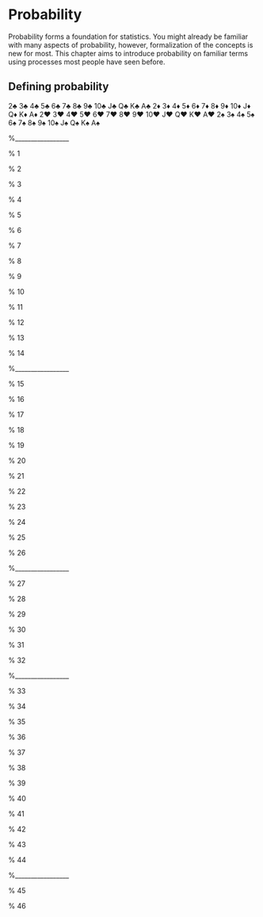 # Probability

Probability forms a foundation for statistics. You might already be familiar with many aspects of probability, however, formalization of the concepts is new for most. This chapter aims to introduce probability on familiar terms using processes most people have seen before.

## Defining probability



2♣ 3♣ 4♣ 5♣ 6♣ 7♣ 8♣ 9♣ 10♣ J♣ Q♣ K♣ A♣
2♦ 3♦ 4♦ 5♦ 6♦ 7♦ 8♦ 9♦ 10♦ J♦ Q♦ K♦ A♦
2♥ 3♥ 4♥ 5♥ 6♥ 7♥ 8♥ 9♥ 10♥ J♥ Q♥ K♥ A♥
2♠ 3♠ 4♠ 5♠ 6♠ 7♠ 8♠ 9♠ 10♠ J♠ Q♠ K♠ A♠


\section{Exercises}

%_________________
\subsection{Defining probability}

% 1

\eoce{\qt{True or false} Determine if the statements below are true or false, and explain your reasoning.
\begin{parts}
\item If a fair coin is tossed many times and the last eight tosses are all heads, then the chance that the next toss will be heads is somewhat less than 50\%.
\item Drawing a face card (jack, queen, or king) and drawing a red card from a full deck of playing cards are mutually exclusive events.
\item Drawing a face card and drawing an ace from a full deck of playing cards are mutually exclusive events.
\end{parts}
}{}

% 2

\eoce{\qt{Roulette wheel\label{roulette_wheel}} The game of roulette involves spinning a wheel with 38 slots: 18 red, 18 black, and 2 green. A ball is spun onto the wheel and will eventually land in a slot, where each slot has an equal chance of capturing the ball. \footfullcite{rouletteWheelPic}

\noindent\begin{minipage}[c]{0.725\textwidth}
\begin{parts}
\item You watch a roulette wheel spin 3 consecutive times and the ball lands on a red slot each time. What is the probability that the ball will land on a red slot on the next spin?
\item You watch a roulette wheel spin 300 consecutive times and the ball lands on a red slot each time. What is the probability that the ball will land on a red slot on the next spin?
\item Are you equally confident of your answers to parts~(a) and~(b)? Why or why not?
\end{parts}
\end{minipage}
\begin{minipage}[c]{0.025\textwidth}
\end{minipage}
\begin{minipage}[c]{0.25\textwidth}
\hfill\includegraphics[width = 0.94\textwidth]{02/figures/eoce/images/roulette_wheel}
\end{minipage}
}{}


% 3

\eoce{\qt{Four games, one winner} Below are four versions of the same game. Your archnemisis gets to pick the version of the game, and then you get to choose how many times to flip a coin: 10 times or 100 times. Identify how many coin flips you should choose for each version of the game. Explain your reasoning.
\begin{parts}
\item If the proportion of heads is larger than 0.60, you win \$1.
\item If the proportion of heads is larger than 0.40, you win \$1.
\item If the proportion of heads is between 0.40 and 0.60, you win \$1.
\item If the proportion of heads is smaller than 0.30, you win \$1.
\end{parts}
}{}

% 4

\eoce{\qt{Backgammon} Backgammon is a board game for two players in which the playing pieces are moved according to the roll of two dice. Players win by removing all of their pieces from the board, so it is usually good to roll high numbers. You are playing backgammon with a friend and you roll two 6s in your first roll and two 6s in your second roll. Your friend rolls two 3s in his first roll and again in his second row. Your friend claims that you are cheating, because rolling double 6s twice in a row is very unlikely. Using probability, show that your rolls were just as likely as his.
}{}

% 5

\eoce{\qt{Coin flips} If you flip a fair coin 10 times, what is the probability of \vspace{-3mm}
\begin{multicols}{3}
\begin{parts}
\item getting all tails? 
\item getting all heads? 
\item getting at least one tails? 
\end{parts}
\end{multicols}
}{}

% 6

\eoce{\qt{Dice rolls} If you roll a pair of fair dice, what is the probability of \textB{\vspace{-3mm}}
\begin{multicols}{3}
\begin{parts}
\item getting a sum of 1?
\item getting a sum of 5?
\item getting a sum of 12?
\end{parts}
\end{multicols} 
}{}

% 7
\textB{\pagebreak}

\eoce{\qt{Swing voters\label{indepSwing}} A 2012 Pew Research survey asked 2,373 randomly sampled registered voters their political affiliation (Republican, Democrat, or Independent) and whether or not they identify as swing voters. 35\% of respondents identified as Independent, 23\% identified as swing voters, and 11\% identified as both.\footfullcite{indepSwing}
\begin{parts}
\item Are being Independent and being a swing voter disjoint, i.e. mutually exclusive?
\item Draw a Venn diagram summarizing the variables and their associated probabilities.
\item What percent of voters are Independent but not swing voters?
\item What percent of voters are Independent or swing voters?
\item What percent of voters are neither Independent nor swing voters?
\item Is the event that someone is a swing voter independent of the event that someone is a political Independent?
\end{parts}
}{}

% 8

\eoce{\qt{Poverty and language\label{poorLang}} The American Community Survey is an ongoing survey that provides data every year to give communities the current information they need to plan investments and services. The 2010 American Community Survey estimates that 14.6\% of Americans live below the poverty line, 20.7\% speak a language other that English at home, and 4.2\% fall into both categories. \footfullcite{poorLang}
\begin{parts}
\item Are living below the poverty line and speaking a language other than English at home disjoint?
\item Draw a Venn diagram summarizing the variables and their associated probabilities.
\item What percent of Americans live below the poverty line and only speak English at home?
\item What percent of Americans live below the poverty line or speak a language other than English at home?
\item What percent of Americans live above the poverty line and only speak English at home? 
\item Is the event that someone lives below the poverty line independent of the event that the person speaks a language other than English at home?
\end{parts}
}{}

% 9

\eoce{\qt{Disjoint vs. independent} In parts~(a) and~(b), identify whether the events are disjoint, independent, or neither (events cannot be both disjoint and independent).
\begin{parts}
\item You and a randomly selected student from your class both earn A's in this course. 
\item You and your class study partner both earn A's in this course.
\item If two events can occur at the same time, must they be dependent?
\end{parts}
}{}

% 10

\eoce{\qt{Guessing on an exam} In a multiple choice exam, there are 5 questions and 4 choices for each question (a, b, c, d). Nancy has not studied for the exam at all and decides to randomly guess the answers. What is the probability that:
\begin{parts}
\item the first question she gets right is the $5^{th}$ question?
\item she gets all of the questions right?
\item she gets at least one question right?
\end{parts}
}{}

% 11
\textB{\pagebreak}

\eoce{\qt{Educational attainment of couples} The table below shows the distribution of education level attained by US residents by gender based on data collected during the 2010 American Community Survey.\footfullcite{eduSex}
\begin{center}
\begin{tabular}{l p{7cm} c c }
&						& \multicolumn{2}{c}{\textit{Gender}} \\
\cline{3-4}
&												& Male	& Female \\
\cline{2-4}
& Less than 9th grade								&0.07	&0.13	 \\
& 9th to 12th grade, no diploma						&0.10	&0.09	 \\
\textit{Highest} & High school graduate, GED, or alternative	&0.30	&0.20	 \\
\textit{education} & Some college, no degree				&0.22	&0.24	 \\ 
\textit{attained} & Associate's degree					&0.06	&0.08	 \\
& Bachelor's degree									&0.16	&0.17	 \\
& Graduate or professional degree						&0.09	&0.09	 \\
\cline{2-4}
& Total											& 1.00	& 1.00
\end{tabular}
\end{center}
\begin{parts}
\item What is the probability that a randomly chosen man has at least a Bachelor's degree?
\item What is the probability that a randomly chosen woman has at least a Bachelor's degree?
\item What is the probability that a man and a woman getting married both have at least a Bachelor's degree? Note any assumptions you must make to answer this question.
\item If you made an assumption in part~(c), do you think it was reasonable? If you didn't make an assumption, double check your earlier answer and then return to this part.
\end{parts}
}{}

% 12

\eoce{\qt{School absences\label{elementarySchoolSick}} Data collected at elementary schools in DeKalb County, GA suggest that each year roughly 25\% of students miss exactly one day of school, 15\% miss 2 days, and 28\% miss 3 or more days due to sickness. \footfullcite{Mizan:2011}
\begin{parts}
\item What is the probability that a student chosen at random doesn't miss any days of school due to sickness this year?
\item What is the probability that a student chosen at random misses no more than one day?
\item What is the probability that a student chosen at random misses at least one day?
\item If a parent has two kids at a DeKalb County elementary school, what is the probability that neither kid will miss any school? Note any assumption you must make to answer this question.
\item If a parent has two kids at a DeKalb County elementary school, what is the probability that that both kids will miss some school, i.e. at least one day? Note any assumption you make.
\item If you made an assumption in part~(d) or~(e), do you think it was reasonable? If you didn't make any assumptions, double check your earlier answers.
\end{parts}
}{}

% 13

\eoce{\qt{Grade distributions} Each row in the table below is a proposed grade distribution for a class. Identify each as a valid or invalid probability distribution, and explain your reasoning.
\begin{center}
\begin{tabular}{l  ccccc} 
	& \multicolumn{5}{c}{\textit{Grades}} \\
\cline{2-6}
	& A		& B 		& C 		& D		& F  \\
\cline{2-6}
(a) 	& 0.3 	& 0.3 	& 0.3 	& 0.2 	& 0.1\\
(b) 	& 0	 	& 0	 	& 1		& 0		& 0 \\
(c) 	& 0.3 	& 0.3 	& 0.3		& 0		& 0 \\
(d) 	& 0.3 	& 0.5 	& 0.2		& 0.1		& -0.1 \\
(e) 	& 0.2 	& 0.4 	& 0.2		& 0.1		& 0.1 \\
(f) 	& 0	 	& -0.1 	& 1.1		& 0		& 0 \\
\end{tabular}
\end{center}
}{}

% 14
\textB{\pagebreak}

\eoce{\qt{Weight and health coverage, Part I\label{healthCovBMI}} The Behavioral Risk Factor Surveillance System (BRFSS) is an annual telephone survey designed to identify risk factors in the adult population and report emerging health trends. The following table summarizes two variables for the respondents: weight status using body mass index (BMI) and health coverage, which describes whether each respondent had health insurance. \footfullcite{data:BRFSS2010}

\begin{center}
\begin{tabular}{ll  ccc  c} 
			&	\multicolumn{1}{c}{}	& \multicolumn{3}{c}{\textit{Weight Status}} & \\ 
\cline{3-5}
			&		& Neither overweight 	& Overweight 	& Obese	&   \\
			&		& nor obese (BMI $<$ 25)&(25 $\le$ BMI $<$ 30) & (BMI $\ge$ 30) & Total \\
\cline{2-6}
\textit{Health}	&Yes 	& 134,801 	& 141,699 	& 107,301 		& 383,801\\
\textit{Coverage}&No 	& 15,098 		& 15,327 		& 14,412			& 44,837 \\
\cline{2-6}
			&Total	& 149,899		&157,026		& 121,713			& 428,638
\end{tabular}
\end{center}

\begin{parts}
\item If we draw one individual at random, what is the probability that the respondent is overweight and doesn't have health coverage?
\item If we draw one individual at random, what is the probability that the respondent is overweight or doesn't have health coverage?
\end{parts}
}{}


%_________________
\subsection{Conditional probability}

% 15

\eoce{\qt{Joint and conditional probabilities} P(A) = 0.3, P(B) = 0.7
\begin{parts}
\item Can you compute P(A and B) if you only know P(A) and P(B)?
\item Assuming that events A and B arise from independent random processes,
\begin{subparts}
\item what is P(A and B)?
\item what is P(A or B)?
\item what is P(A$|$B)?
\end{subparts}
\item If we are given that P(A and B) = 0.1, are the random variables giving rise to events A and B independent?
\item If we are given that P(A and B) = 0.1, what is P(A$|$B)?
\end{parts}
}{}

% 16

\eoce{\qt{PB \& J} Suppose 80\% of people like peanut butter, 89\% like jelly, and 78\% like both. Given that a randomly sampled person likes peanut butter, what's the probability that he also likes jelly?
}{}

% 17

\eoce{\qt{Global warming} A 2010 Pew Research poll asked 1,306 Americans ``From what you've read and heard, is there solid evidence that the average temperature on earth has been getting warmer over the past few decades, or not?". The table below shows the distribution of responses by party and ideology, where the counts have been replaced with relative frequencies.\footfullcite{globalWarming}
\begin{center}
\begin{tabular}{ll  ccc c} 
							&			& \multicolumn{3}{c}{\textit{Response}} \\
\cline{3-5}
							&			& Earth is 		& Not 		& Don't Know	&	\\
							&			& warming	& warming 	& Refuse		& Total\\
\cline{2-6}
				& Conservative Republican	& 0.11	 	& 0.20		& 0.02 		& 0.33 	\\
\textit{Party and}	& Mod/Lib Republican		& 0.06	 	& 0.06 	 	& 0.01		& 0.13 \\
\textit{Ideology}		& Mod/Cons Democrat		& 0.25	 	& 0.07 	 	& 0.02 		& 0.34 \\
				& Liberal Democrat			& 0.18	 	& 0.01 	 	& 0.01 		& 0.20\\
\cline{2-6}
							&Total		& 0.60		& 0.34		& 0.06		& 1.00
\end{tabular}
\end{center}
\begin{parts}
\item What is the probability that a randomly chosen respondent believes the earth is warming or is a liberal Democrat?
\item What is the probability that a randomly chosen respondent believes the earth is warming given that he is a liberal Democrat?
\item What is the probability that a randomly chosen respondent believes the earth is warming given that he is a conservative Republican?
\item Does it appear that whether or not a respondent believes the earth is warming is independent of their party and ideology? Explain your reasoning.
\item What is the probability that a randomly chosen respondent is a moderate/liberal Republican given that he does not believe that the earth is warming? 
\end{parts}
}{}

% 18

\eoce{\qt{Weight and health coverage, Part II} Exercise~\ref{healthCovBMI} introduced a contingency table summarizing the relationship between weight status, which is determined based on body mass index (BMI), and health coverage for a sample of 428,638 Americans. In the table below, the counts have been replaced by relative frequencies (probability estimates).

\begin{center}
\begin{tabular}{ll  ccc  c} 
			&	\multicolumn{1}{c}{}	& \multicolumn{3}{c}{\textit{Weight Status}} & \\ 
\cline{3-5}
			&		& Neither overweight 	& Overweight 	& Obese	&   \\
			&		& nor obese (BMI $<$ 25)&(25 $\le$ BMI $<$ 30) & (BMI $\ge$ 30) & Total \\
\cline{2-6}
\textit{Health}	&Yes 	& 0.3145	 	& 0.3306	 	& 0.2503	 		& 0.8954\\
\textit{Coverage}&No 	& 0.0352 		& 0.0358 		& 0.0336			& 0.1046 \\
\cline{2-6}
			&Total	& 0.3497		&0.3664		& 0.2839			& 1.0000
\end{tabular}
\end{center}

\begin{parts}
\item What is the probability that a randomly chosen individual is obese?
\item What is the probability that a randomly chosen individual is obese given that he has health coverage?
\item What is the probability that a randomly chosen individual is obese given that he doesn't have health coverage?
\item Do being overweight and having health coverage appear to be independent?
\end{parts}
}{}

% 19

\eoce{\qt{Burger preferences} A 2010 SurveyUSA poll asked 500 Los Angeles residents, ``What is the best hamburger place in Southern California? Five Guys Burgers? In-N-Out Burger? Fat Burger? Tommy's Hamburgers? Umami Burger? Or somewhere else?'' The distribution of responses by gender is shown below. \footfullcite{burgers}
\begin{center}
\begin{tabular}{l p{4cm} r r r }
&						& \multicolumn{2}{c}{\textit{Gender}} \\
\cline{3-4}
&								& Male	& Female 	& Total\\
\cline{2-5}
& Five Guys Burgers					&5		&6	 	& 11	\\
& In-N-Out Burger					&162	&181	& 343 \\
\textit{Best} & Fat Burger				&10		&12	 	& 22 \\
\textit{hamburger} & Tommy's Hamburgers	&27		&27	 	& 54	\\ 
\textit{place} & Umami Burger			&5		&1	 	& 6 \\
& Other							&26		&20	 	& 46 \\
& Not Sure						&13		&5	 	& 18 \\
\cline{2-5}
&Total							&248	&252	& 500
\end{tabular}
\end{center}
\begin{parts}
\item What is the probability that a randomly chosen male likes In-N-Out the best?
\item What is the probability that a randomly chosen female likes In-N-Out the best?
\item What is the probability that a man and a woman who are dating both like In-N-Out the best? Note any assumption you make and evaluate whether you think that assumption is reasonable.
\item What is the probability that a randomly chosen person likes Umami best or that person is female?
\end{parts}
}{}

% 20

\eoce{\qt{Assortative mating} Assortative mating is a nonrandom mating pattern where individuals with similar genotypes and/or phenotypes mate with one another more frequently than what would be expected under a random mating pattern. Researchers studying this topic collected data on eye colors of  204 Scandinavian men and their female partners. The table below summarizes the results. For simplicity, we only include heterosexual relationships in this exercise. \footfullcite{Laeng:2007}
\begin{center}
\begin{tabular}{ll  ccc c} 
							&			& \multicolumn{3}{c}{\textit{Partner (female)}} \\
\cline{3-5}
							&			& Blue 	& Brown	& Green 	& Total	\\
\cline{2-6}
							&Blue 		& 78	 	& 23		& 13		& 114 	\\
\multirow{2}{*}{\textit{Self (male)}}	&Brown		& 19	 	& 23 	 	& 12		& 54 \\
							&Green		& 11	 	& 9 	 	& 16		& 36 \\
\cline{2-6}	
							&Total		& 108	& 55		& 41		& 204
\end{tabular}
\end{center}
\begin{parts}
\item What is the probability that a randomly chosen male respondent or his partner has blue eyes?
\item What is the probability that a randomly chosen male respondent with blue eyes has a partner with blue eyes? 
\item What is the probability that a randomly chosen male respondent with brown eyes has a partner with blue eyes? What about the probability of a randomly chosen male respondent with green eyes having a partner with blue eyes?
\item Does it appear that the eye colors of male respondents and their partners are independent? Explain your reasoning.
\end{parts}
}{}

% 21

\eoce{\qt{Drawing box plots\label{constructingBoxPlots}} After an introductory statistics course, 80\% of students can successfully construct box plots. Of those who can construct box plots, 86\% passed, while only 65\% of those students who could not construct box plots passed.
\begin{parts}
\item Construct a tree diagram of this scenario.
\item Calculate the probability that a student is able to construct a box plot if it is known that he passed.
\end{parts}
}{}

% 22

\eoce{\qt{Predisposition for thrombosis} A genetic test is used to determine if people have a predisposition for \textit{thrombosis}, which is the formation of a blood clot inside a blood vessel that obstructs the flow of blood through the circulatory system. It is believed that 3\% of people actually have this predisposition. The genetic test is 99\% accurate if a person actually has the predisposition, meaning that the probability of a positive test result when a person actually has the predisposition is 0.99. The test is 98\% accurate if a person does not have the predisposition. What is the probability that a randomly selected person who tests positive for the predisposition by the test actually has the predisposition?
}{}

% 23

\eoce{\qt{HIV in Swaziland} Swaziland has the highest HIV prevalence in the world: 25.9\% of this country's population is infected with HIV.\footfullcite{ciaFactBookHIV:2012} The ELISA test is one of the first and most accurate tests for HIV. For those who carry HIV, the ELISA test is 99.7\% accurate. For those who do not carry HIV, the test is 92.6\% accurate. If an individual from Swaziland has tested positive, what is the probability that he carries HIV?
}{}

% 24

\eoce{\qt{Exit poll} Edison Research gathered exit poll results from several sources for the Wisconsin recall election of Scott Walker. They found that 53\% of the respondents voted in favor of Scott Walker. Additionally, they estimated that of those who did vote in favor for Scott Walker, 37\% had a college degree, while 44\% of those who voted against Scott Walker had a college degree. Suppose we randomly sampled a person who participated in the exit poll and found that he had a college degree. What is the probability that he voted in favor of Scott Walker?\footfullcite{data:scott}
}{}

% 25

\eoce{\qt{It's never lupus} Lupus is a medical phenomenon where antibodies that are supposed to attack foreign cells to prevent infections instead see plasma proteins as foreign bodies, leading to a high risk of blood clotting. It is believed that 2\% of the population suffer from this disease. The test is 98\% accurate if a person actually has the disease. The test is 74\% accurate if a person does not have the disease. 

There is a line from the Fox television show \emph{House} that is often used after a patient tests positive for lupus: ``It's never lupus." Do you think there is truth to this statement? Use appropriate probabilities to support your answer.
}{}

% 26

\eoce{\qt{Twins} About 30\% of human twins are identical, and the rest are fraternal. Identical twins are necessarily the same sex -- half are males and the other half are females. One-quarter of fraternal twins are both male, one-quarter both female, and one-half are mixes: one male, one female. You have just become a parent of twins and are told they are both girls. Given this information, what is the probability that they are identical?
}{}


%_________________
\subsection{Sampling from a small population}

% 27

\eoce{\qt{Urns and marbles, Part I\label{urnWithMarbles}} Imagine you have an urn containing 5 red, 3 blue, and 2 orange marbles in it. 
\begin{parts}
\item What is the probability that the first marble you draw is blue?
\item Suppose you drew a blue marble in the first draw. If drawing with replacement, what is the probability of drawing a blue marble in the second draw?
\item Suppose you instead drew an orange marble in the first draw. If drawing with replacement, what is the probability of drawing a blue marble in the second draw?
\item If drawing with replacement, what is the probability of drawing two blue marbles in a row?
\item When drawing with replacement, are the draws independent? Explain.
\end{parts}
}{}

% 28

\eoce{\qt{Socks in a drawer} In your sock drawer you have 4 blue, 5 gray, and 3 black socks. Half asleep one morning you grab 2 socks at random and put them on. Find the probability you end up wearing
\begin{parts}
\item 2 blue socks
\item no gray socks
\item at least 1 black sock
\item a green sock
\item matching socks
\end{parts}
}{}


% 29

\eoce{\qt{Urns and marbles, Part II} Imagine you have an urn containing 5 red, 3 blue, and 2 orange marbles.
\begin{parts}
\item Suppose you draw a marble and it is blue. If drawing without replacement, what is the probability the next is also blue?
\item Suppose you draw a marble and it is orange, and then you draw a second marble without replacement. What is the probability this second marble is blue?
\item If drawing without replacement, what is the probability of drawing two blue marbles in a row?
\item When drawing without replacement, are the draws independent? Explain.
\end{parts}
}{}

% 30
\textB{\pagebreak}

\eoce{\qt{Books on a bookshelf} The table below shows the distribution of books on a bookcase based on whether they are nonfiction or fiction and hardcover or paperback. \vspace{-2.5mm}
\begin{center}
\begin{tabular}{ll  cc c} 
							&			& \multicolumn{2}{c}{\textit{Format}} \\
\cline{3-4}
							&			& Hardcover 	& Paperback 	& Total	\\
\cline{2-5}
\multirow{2}{*}{\textit{Type}}		&Fiction 		& 13	 		& 59			& 72 	\\
							&Nonfiction	& 15	 		& 8 	 		& 23 \\
\cline{2-5}	
							&Total		& 28			& 67			& 95 \\
\cline{2-5}
\end{tabular}
\end{center} \vspace{-2.5mm}
\begin{parts}
\item Find the probability of drawing a hardcover book first then a paperback fiction book second when drawing without replacement.
\item Determine the probability of drawing a fiction book first and then a hardcover book second, when drawing without replacement.
\item Calculate the probability of the scenario in part~(b), except this time complete the calculations under the scenario where the first book is placed back on the bookcase before randomly drawing the second book.
\item The final answers to parts~(b) and~(c) are very similar. Explain why this is the case.
\end{parts}
}{}

% 31

\eoce{\qt{Student outfits} In a classroom with 24 students, 7 students are wearing jeans, 4 are wearing shorts, 8 are wearing skirts, and the rest are wearing leggings. If we randomly select 3 students without replacement, what is the probability that one of the selected students is wearing leggings and the other two are wearing jeans? Note that these are mutually exclusive clothing options.
}{}

% 32

\eoce{\qt{The birthday problem} Suppose we pick three people at random. For each of the following questions, ignore the special case where someone might be born on February 29th, and assume that births are evenly distributed throughout the year.
\begin{parts}
\item What is the probability that the first two people share a birthday? 
\item What is the probability that at least two people share a birthday?
\end{parts}
}{}


%_________________
\subsection{Random variables}

% 33

\eoce{\qt{College smokers} At a university, 13\% of students smoke.
\begin{parts}
\item Calculate the expected number of smokers in a random sample of 100 students from this university.
\item The university gym opens at 9am on Saturday mornings. One Saturday morning at 8:55am there are 27 students outside the gym waiting for it to open. Should you use the same approach from part (a) to calculate the expected number of smokers among these 27 students?
\end{parts}
}{}

% 34

\eoce{\qt{Card game} Consider the following card game with a well-shuffled deck of cards. If you draw a red card, you win nothing. If you get a spade, you win \$5. For any club, you win \$10 plus an extra \$20 for the ace of clubs.
\begin{parts}
\item Create a probability model for the amount you win at this game. Also, find the expected winnings for a single game and the standard deviation of the winnings.
\item What is the maximum amount you would be willing to pay to play this game? Explain.
\end{parts}
}{}

% 35

\eoce{\qt{Another card game} In a new card game, you start with a well-shuffled full deck and draw 3 cards without replacement. If you draw 3 hearts, you win \$50. If you draw 3 black cards, you win \$25. For any other draws, you win nothing.
\begin{parts}
\item Create a probability model for the amount you win at this game, and find the expected winnings. Also compute the standard deviation of this distribution.
\item If the game costs \$5 to play, what would be the expected value and standard deviation of the net profit (or loss)? \textit{(Hint: profit = winnings $-$ cost; $X-5$)}
\item If the game costs \$5 to play, should you play this game? Explain.
\end{parts}
}{}

% 36

\eoce{\qtq{Is it worth it} Andy is always looking for ways to make money fast. Lately, he has been trying to make money by gambling. Here is the game he is considering playing: The game costs \$2 to play. He draws a card from a deck. If he gets a number card (2-10), he wins nothing. For any face card (jack, queen or king), he wins \$3. For any ace, he wins \$5, and he wins an \textit{extra} \$20 if he draws the ace of clubs.
\begin{parts}
\item Create a probability model and find Andy's expected profit per game.
\item Would you recommend this game to Andy as a good way to make money? Explain.
\end{parts}
}{}

% 37

\eoce{\qt{Portfolio return} A portfolio's value increases by 18\% during a financial boom and by 9\% during normal times. It decreases by 12\% during a recession. What is the expected return on this portfolio if each scenario is equally likely?
}{}

% 38

\eoce{\qt{A game of roulette, Part I\label{roulette}} The game of roulette involves spinning a wheel with 38 slots: 18 red, 18 black, and 2 green. A ball is spun onto the wheel and will eventually land in a slot, where each slot has an equal chance of capturing the ball. Gamblers can place bets on red or black. If the ball lands on their color, they double their money. If it lands on another color, they lose their money. Suppose you bet \$1 on red. What's the expected value and standard deviation of your winnings?
}{}

% 39

\eoce{\qt{A game of roulette, Part II} Exercise~\ref{roulette} describes winnings on a game of roulette.
\begin{parts}
\item Suppose you play roulette and bet \$3 on a single round. What is the expected value and standard deviation of your total winnings?
\item Suppose you bet \$1 in three different rounds. What is the expected value and standard deviation of your total winnings?
\item How do your answers to parts (a) and (b) compare? What does this say about the riskiness of the two games?
\end{parts}
}{}

% 40

\eoce{\qt{Baggage fees\label{americanAir}} An airline charges the following baggage fees: \$25 for the first bag and \$35 for the second. Suppose 54\% of passengers have no checked luggage, 34\% have one piece of checked luggage and 12\% have two pieces. We suppose a negligible portion of people check more than two bags.
\begin{parts}
\item Build a probability model, compute the average revenue per passenger, and compute the corresponding standard deviation.
\item About how much revenue should the airline expect for a flight of 120 passengers? With what standard deviation? Note any assumptions you make and if you think they are justified.
\end{parts}
}{}

% 41

\eoce{\qt{Dodgers vs. Padres} You and your friend decide to bet on the Major League Baseball game happening one evening between the Los Angeles Dodgers and the San Diego Padres. Suppose current statistics indicate that the Dodgers have a 0.46 probability of winning this game against the Padres. If your friend bets you \$5 that the Dodgers will win, how much would you need to bet on the Padres to make this a fair game?
}{}

% 42

\eoce{\qt{Selling on Ebay} Marcie has been tracking the following two items on Ebay:
\begin{itemize}
\item A textbook that sells for an average of \$110 with a standard deviation of \$4.
\item Mario Kart for the Nintendo Wii, which sells for an average of \$38 with a standard deviation of \$5.
\end{itemize}
\begin{parts}
\item Marcie wants to sell the video game and buy the textbook. How much net money (profits - losses) would she expect to make or spend? Also compute the standard deviation of how much she would make or spend.
\item Lucy is selling the textbook on Ebay for a friend, and her friend is giving her a 10\% commission (Lucy keeps 10\% of the revenue). How much money should she expect to make? With what standard deviation?
\end{parts}
}{}

% 43

\eoce{\qt{Cost of breakfast} Sally gets a cup of coffee and a muffin every day for breakfast from one of the many coffee shops in her neighborhood. She picks a coffee shop each morning at random and independently of previous days. The average price of a cup of coffee is \$1.40 with a standard deviation of 30\textcent (\$0.30), the average price of a muffin is \$2.50 with a standard deviation of 15\textcent, and the two prices are independent of each other.
\begin{parts}
\item What is the mean and standard deviation of the amount she spends on breakfast daily?
\item What is the mean and standard deviation of the amount she spends on breakfast weekly (7~days)?
\end{parts}
}{}

% 44

\eoce{\qt{Ice cream} Ice cream usually comes in 1.5 quart boxes (48 fluid ounces), and ice cream scoops hold about 2 ounces. However, there is some variability in the amount of ice cream in a box as well as the amount of ice cream scooped out. We represent the amount of ice cream in the box as $X$ and the amount scooped out as $Y$. Suppose these random variables have the following means, standard deviations, and variances:
\begin{center}
\begin{tabular}{l ccc}
\hline
	& mean & SD & variance \\
\hline
$X$	& 48	   & 1		& 1		\\
$Y$ & 2	   & 0.25	& 0.0625	\\
\hline
\end{tabular}
\end{center}
\begin{parts}
\item An entire box of ice cream, plus 3 scoops from a second box is served at a party. How much ice cream do you expect to have been served at this party? What is the standard deviation of the amount of ice cream served?
\item How much ice cream would you expect to be left in the box after scooping out one scoop of ice cream? That is, find the expected value of $X-Y$. What is the standard deviation of the amount left in the box?
\item Using the context of this exercise, explain why we add variances when we subtract one random variable from another.
\end{parts}
}{}


%_________________
\subsection{Continuous distributions}

% 45

\eoce{\qt{Cat weights\label{catsBodyWeights}} The histogram shown \textB{below} represents the weights (in kg) of 47 female and 97 male cats. \footfullcite{cats} \\
\begin{minipage}[c]{0.4\textwidth}
\begin{parts}
\item What fraction of these cats weigh less than 2.5 kg?
\item What fraction of these cats weigh between 2.5 and 2.75 kg?
\item What fraction of these cats weigh between 2.75 and 3.5 kg?
\end{parts} \vspace{27mm}
\end{minipage}
\begin{minipage}[c]{0.05\textwidth}
$\:$ 
\end{minipage}
\begin{minipage}[c]{0.55\textwidth}
\begin{center}
\includegraphics[width=\textwidth]{02/figures/eoce/cats/cats_bodyWeight}
\end{center}
\end{minipage}
}{}

% 46
\textB{\pagebreak}

\eoce{\qt{Income and gender} The relative frequency table below displays the distribution of annual total personal income (in 2009 inflation-adjusted dollars) for a representative sample of 96,420,486 Americans. These data come from the American Community Survey for 2005-2009. This sample is comprised of 59\% males and 41\% females. \footfullcite{acsIncome2005-2009} \\

\noindent\begin{minipage}[c]{0.60\textwidth}
\begin{parts}
\item Describe the distribution of total personal income.
\item What is the probability that a randomly chosen US resident makes less than \$50,000 per year?
\item What is the probability that a randomly chosen US resident makes less than \$50,000 per year and is female? Note any assumptions you make.
\item The same data source indicates that 71.8\% of females make less than \$50,000 per year. Use this value to determine whether or not the assumption you made in part (c) is valid.
\end{parts} 
\end{minipage}
\begin{minipage}[c]{0.4\textwidth}
{\small
\begin{center}
\begin{tabular}{lr}
  \hline
\multicolumn{1}{c}{\textit{Income}}		& \multicolumn{1}{c}{\textit{Total}} \\
  \hline
\$1 to \$9,999 or loss	&2.2\%	\\
\$10,000 to \$14,999		&4.7\%	\\
\$15,000 to \$24,999		&15.8\%	\\
\$25,000 to \$34,999		&18.3\%	\\
\$35,000 to \$49,999		&21.2\%	\\
\$50,000 to \$64,999		&13.9\%	\\
\$65,000 to \$74,999		&5.8\%	\\
\$75,000 to \$99,999		&8.4\%	\\
\$100,000 or more		&9.7\%	\\
   \hline
\end{tabular}
\end{center}
}
\end{minipage} \\
}{}


